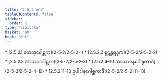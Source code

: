 ```yaml
---
title: "2.5.2 ဒုက"
tableOfContents: false
sidebar:
  order: 2
type: "tipitaka"
basket: "ab"
book: "dht"
---
```



<DynamicBreadcrumb />



<TableOfContents book="dht" section="2.5.2">
* [2.5.2.1 ဟေတုဂေါစ္ဆက](2-5-2/2-5-2-1)
* [2.5.2.2 စူဠန္တရဒုက](2-5-2/2-5-2-2)
* [2.5.2.3 အာသဝဂေါစ္ဆက](2-5-2/2-5-2-3)
* [2.5.2.4–10 သံယောဇနဂေါစ္ဆကာဒိ](2-5-2/2-5-2-4–10)
* [2.5.2.11–13 ဥပါဒါနဂေါစ္ဆကာဒိ](2-5-2/2-5-2-11–13)
</TableOfContents>